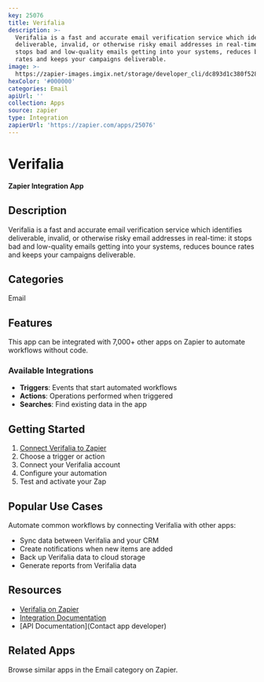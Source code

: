 ```yaml
---
key: 25076
title: Verifalia
description: >-
  Verifalia is a fast and accurate email verification service which identifies
  deliverable, invalid, or otherwise risky email addresses in real-time: it
  stops bad and low-quality emails getting into your systems, reduces bounce
  rates and keeps your campaigns deliverable.
image: >-
  https://zapier-images.imgix.net/storage/developer_cli/dc893d1c380f5280f8b77a540a90c30b.png?auto=format%2Ccompress&ixlib=python-3.0.0&q=50
hexColor: '#000000'
categories: Email
apiUrl: ''
collection: Apps
source: zapier
type: Integration
zapierUrl: 'https://zapier.com/apps/25076'
---
```

# Verifalia

**Zapier Integration App**

## Description

Verifalia is a fast and accurate email verification service which identifies deliverable, invalid, or otherwise risky email addresses in real-time: it stops bad and low-quality emails getting into your systems, reduces bounce rates and keeps your campaigns deliverable.

## Categories

Email

## Features

This app can be integrated with 7,000+ other apps on Zapier to automate workflows without code.

### Available Integrations

- **Triggers**: Events that start automated workflows
- **Actions**: Operations performed when triggered
- **Searches**: Find existing data in the app

## Getting Started

1. [Connect Verifalia to Zapier](https://zapier.com/apps/25076)
2. Choose a trigger or action
3. Connect your Verifalia account
4. Configure your automation
5. Test and activate your Zap

## Popular Use Cases

Automate common workflows by connecting Verifalia with other apps:

- Sync data between Verifalia and your CRM
- Create notifications when new items are added
- Back up Verifalia data to cloud storage
- Generate reports from Verifalia data

## Resources

- [Verifalia on Zapier](https://zapier.com/apps/25076)
- [Integration Documentation](https://zapier.com/apps/25076/integrations)
- [API Documentation](Contact app developer)

## Related Apps

Browse similar apps in the Email category on Zapier.
